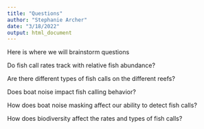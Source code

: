 ```yaml
---
title: "Questions"
author: "Stephanie Archer"
date: "3/18/2022"
output: html_document
---
```


Here is where we will brainstorm questions

Do fish call rates track with relative fish abundance?

Are there different types of fish calls on the different reefs?

Does boat noise impact fish calling behavior?

How does boat noise masking affect our ability to detect fish calls?

How does biodiversity affect the rates and types of fish calls?